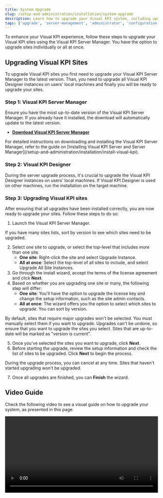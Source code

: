 ```yaml
---
title: System Upgrade
slug: /setup-and-administration/installation/system-upgrade
description: Learn how to upgrade your Visual KPI system, including updating the Server Manager, Designer instances, and site configurations, with detailed steps and video guidance.
tags: ['upgrade', 'server-management', 'administrator', 'configuration']
---
```


<head>
  <title>System Upgrade</title>
  <meta name="keywords" content="system upgrade, visual kpi, server manager, administrator, site upgrade, configuration, software update, visual kpi designer"/>
</head>

To enhance your Visual KPI experience, follow these steps to upgrade your Visual KPI sites using the Visual KPI Server Manager. You have the option to upgrade sites individually or all at once.

## Upgrading Visual KPI Sites

To upgrade Visual KPI sites you first need to upgrade your Visual KPI Server Manager to the latest version. Than, you need to upgrade all Visual KPI Designer instances on users' local machines and finally you will be ready to upgrade your sites.

### Step 1: Visual KPI Server Manager

Ensure you have the most up-to-date version of the Visual KPI Server Manager. If you already have it installed, the download will automatically update to the latest version.

- **[Download Visual KPI Server Manager](https://www.transpara.com/software-downloads/)**

<Callout type="info" title="Installing Visual KPI Server Manager">
For detailed instructions on downloading and installing the Visual KPI Server Manager, refer to the guide on [Installing Visual KPI Server and Server Manager](/setup-and-administration/installation/install-visual-kpi).
</Callout>

### Step 2: Visual KPI Designer

During the server upgrade process, it's crucial to upgrade the Visual KPI Designer instances on users' local machines. If Visual KPI Designer is used on other machines, run the installation on the target machine.

### Step 3: Upgrading Visual KPI sites

After ensuring that all upgrades have been installed correctly, you are now ready to upgrade your sites. Follow these steps to do so:

1. Launch the Visual KPI Server Manager.

  <Callout type="info" title="Sorting Sites for Upgrade Readiness">
  If you have many sites lists, sort by version to see which sites need to be upgraded.
  </Callout>

2. Select one site to upgrade, or select the top-level that includes more than one site.
    - **One site**: Right-click the site and select Upgrade Instance.
    - **All at once**: Select the top-level of all sites to include, and select Upgrade All Site Instances.
3. Go through the install wizard, accept the  terms of the license agreement and click **Next**.
4. Based on whether you are upgrading one site or many, the following step will differ:
    - **One site**: You'll have the option to upgrade the license key and change the setup information, such as the site admin contacts.
    - **All at once**: The wizard offers you the option to select which sites to upgrade. You can sort by version.

  <Callout type="info" title="Managing Site Upgrades">
  By default, sites that require major upgrades won't be selected. You must manually select them if you want to upgrade. Upgrades can't be undone, so ensure that you want to upgrade the sites you select. Sites that are up-to-date will be marked as "version is current".
  </Callout>

5. Once you've selected the sites you want to upgrade, click **Next**.
6. Before starting the upgrade, review the setup information and check the list of sites to be upgraded. Click **Next** to begin the process.

  <Callout type="warning" title="Cancelable Upgrade Process">
  During the upgrade process, you can cancel at any time. Sites that haven't started upgrading won't be upgraded.
  </Callout>

7. Once all upgrades are finished, you can **Finish** the wizard.

## Video Guide

Check the following video to see a visual guide on how to upgrade your system, as presented in this page.

<Video src="https://www.youtube.com/embed/DU8Vxl_SDLc" width="100%" />
